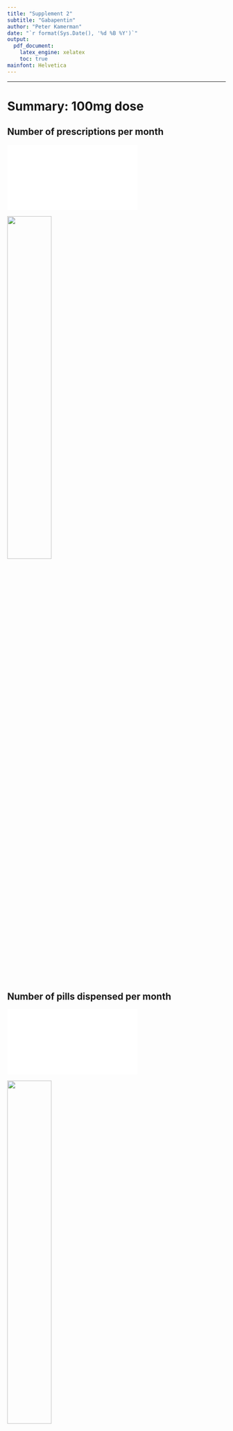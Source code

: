 ```yaml
---
title: "Supplement 2"
subtitle: "Gabapentin"
author: "Peter Kamerman"
date: "`r format(Sys.Date(), '%d %B %Y')`"
output:
  pdf_document:
    latex_engine: xelatex
    toc: true
mainfont: Helvetica
---
```


----

\newpage

# Summary: 100mg dose

## Number of prescriptions per month

![](figures/gabapentin/100_table_number-of-prescription-items.pdf)

\vspace{10mm}

![](figures/gabapentin/100_figure_number-of-prescription-items.png){height=45%}

\newpage

## Number of pills dispensed per month

![](figures/gabapentin/100_table_number-of-pills-dispensed.pdf)

\vspace{10mm}

![](figures/gabapentin/100_figure_number-of-pills-dispensed.png){height=45%}

\newpage

## Total amount of drug dispensed per month

![](figures/gabapentin/100_table_total-quantity-dispensed.pdf)

\vspace{10mm}

![](figures/gabapentin/100_figure_total-quantity-dispensed.png){height=45%}

\newpage

## Monthly dose per prescription 

![](figures/gabapentin/100_table_dose-per-prescription.pdf)

\vspace{10mm}

![](figures/gabapentin/100_figure_dose-per-prescription.png){height=45%}

\newpage

## Average daily dose

Assumes that each prescription item is for 30 days.

\vspace{10mm}

![](figures/gabapentin/100_table_average-daily-dose.pdf)

\vspace{10mm}

![](figures/gabapentin/100_figure_average-daily-dose.png){height=45%}

\newpage

# Summary: 300mg dose

## Number of prescriptions per month

![](figures/gabapentin/300_table_number-of-prescription-items.pdf)

\vspace{10mm}

![](figures/gabapentin/300_figure_number-of-prescription-items.png){height=45%}

\newpage

## Number of pills dispensed per month

![](figures/gabapentin/300_table_number-of-pills-dispensed.pdf)

\vspace{10mm}

![](figures/gabapentin/300_figure_number-of-pills-dispensed.png){height=45%}

\newpage

## Total amount of drug dispensed per month

![](figures/gabapentin/300_table_total-quantity-dispensed.pdf)

\vspace{10mm}

![](figures/gabapentin/300_figure_total-quantity-dispensed.png){height=45%}

\newpage

## Monthly dose per prescription 

![](figures/gabapentin/300_table_dose-per-prescription.pdf)

\vspace{10mm}

![](figures/gabapentin/300_figure_dose-per-prescription.png){height=45%}

\newpage

## Average daily dose

Assumes that each prescription item is for 30 days.

\vspace{10mm}

![](figures/gabapentin/300_table_average-daily-dose.pdf)

\vspace{10mm}

![](figures/gabapentin/300_figure_average-daily-dose.png){height=45%}

\newpage

# Summary: 400mg dose

## Number of prescriptions per month

![](figures/gabapentin/400_table_number-of-prescription-items.pdf)

\vspace{10mm}

![](figures/gabapentin/400_figure_number-of-prescription-items.png){height=45%}

\newpage

## Number of pills dispensed per month

![](figures/gabapentin/400_table_number-of-pills-dispensed.pdf)

\vspace{10mm}

![](figures/gabapentin/400_figure_number-of-pills-dispensed.png){height=45%}

\newpage

## Total amount of drug dispensed per month

![](figures/gabapentin/400_table_total-quantity-dispensed.pdf)

\vspace{10mm}

![](figures/gabapentin/400_figure_total-quantity-dispensed.png){height=45%}

\newpage

## Monthly dose per prescription 

![](figures/gabapentin/400_table_dose-per-prescription.pdf)

\vspace{10mm}

![](figures/gabapentin/400_figure_dose-per-prescription.png){height=45%}

\newpage

## Average daily dose

Assumes that each prescription item is for 30 days.

\vspace{10mm}

![](figures/gabapentin/400_table_average-daily-dose.pdf)

\vspace{10mm}

![](figures/gabapentin/400_figure_average-daily-dose.png){height=45%}

\newpage

# Summary: 600mg dose

## Number of prescriptions per month

![](figures/gabapentin/600_table_number-of-prescription-items.pdf)

\vspace{10mm}

![](figures/gabapentin/600_figure_number-of-prescription-items.png){height=45%}

\newpage

## Number of pills dispensed per month

![](figures/gabapentin/600_table_number-of-pills-dispensed.pdf)

\vspace{10mm}

![](figures/gabapentin/600_figure_number-of-pills-dispensed.png){height=45%}

\newpage

## Total amount of drug dispensed per month

![](figures/gabapentin/600_table_total-quantity-dispensed.pdf)

\vspace{10mm}

![](figures/gabapentin/600_figure_total-quantity-dispensed.png){height=45%}

\newpage

## Monthly dose per prescription 

![](figures/gabapentin/600_table_dose-per-prescription.pdf)

\vspace{10mm}

![](figures/gabapentin/600_figure_dose-per-prescription.png){height=45%}

\newpage

## Average daily dose

Assumes that each prescription item is for 30 days.

\vspace{10mm}

![](figures/gabapentin/600_table_average-daily-dose.pdf)

\vspace{10mm}

![](figures/gabapentin/600_figure_average-daily-dose.png){height=45%}

\newpage

# Summary: 800mg dose

## Number of prescriptions per month

![](figures/gabapentin/800_table_number-of-prescription-items.pdf)

\vspace{10mm}

![](figures/gabapentin/800_figure_number-of-prescription-items.png){height=45%}

\newpage

## Number of pills dispensed per month

![](figures/gabapentin/800_table_number-of-pills-dispensed.pdf)

\vspace{10mm}

![](figures/gabapentin/800_figure_number-of-pills-dispensed.png){height=45%}

\newpage

## Total amount of drug dispensed per month

![](figures/gabapentin/800_table_total-quantity-dispensed.pdf)

\vspace{10mm}

![](figures/gabapentin/800_figure_total-quantity-dispensed.png){height=45%}

\newpage

## Monthly dose per prescription 

![](figures/gabapentin/800_table_dose-per-prescription.pdf)

\vspace{10mm}

![](figures/gabapentin/800_figure_dose-per-prescription.png){height=45%}

\newpage

## Average daily dose

Assumes that each prescription item is for 30 days.

\vspace{10mm}

![](figures/gabapentin/800_table_average-daily-dose.pdf)

\vspace{10mm}

![](figures/gabapentin/800_figure_average-daily-dose.png){height=45%}

\newpage

# Summary: total dose

## Number of prescriptions per month

![](figures/gabapentin/total_table_number-of-prescription-items.pdf)

\vspace{10mm}

![](figures/gabapentin/total_figure_number-of-prescription-items.png){height=45%}

\newpage

## Number of pills dispensed per month

![](figures/gabapentin/total_table_number-of-pills-dispensed.pdf)

\vspace{10mm}

![](figures/gabapentin/total_figure_number-of-pills-dispensed.png){height=45%}

\newpage

## Total amount of drug dispensed per month

![](figures/gabapentin/total_table_total-quantity-dispensed.pdf)

\vspace{10mm}

![](figures/gabapentin/total_figure_total-quantity-dispensed.png){height=45%}

\newpage

## Monthly dose per prescription 

![](figures/gabapentin/total_table_dose-per-prescription.pdf)

\vspace{10mm}

![](figures/gabapentin/total_figure_dose-per-prescription.png){height=45%}

\newpage

## Average daily dose

Assumes that each prescription item is for 30 days.

\vspace{10mm}

![](figures/gabapentin/total_table_average-daily-dose.pdf)

\vspace{10mm}

![](figures/gabapentin/total_figure_average-daily-dose.png){height=45%}